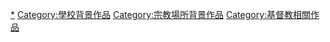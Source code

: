 

[[Category:教会学校|*]]
[[Category:學校背景作品|Category:學校背景作品]]
[[Category:宗教場所背景作品|Category:宗教場所背景作品]]

[[Category:基督教相關作品|Category:基督教相關作品]]